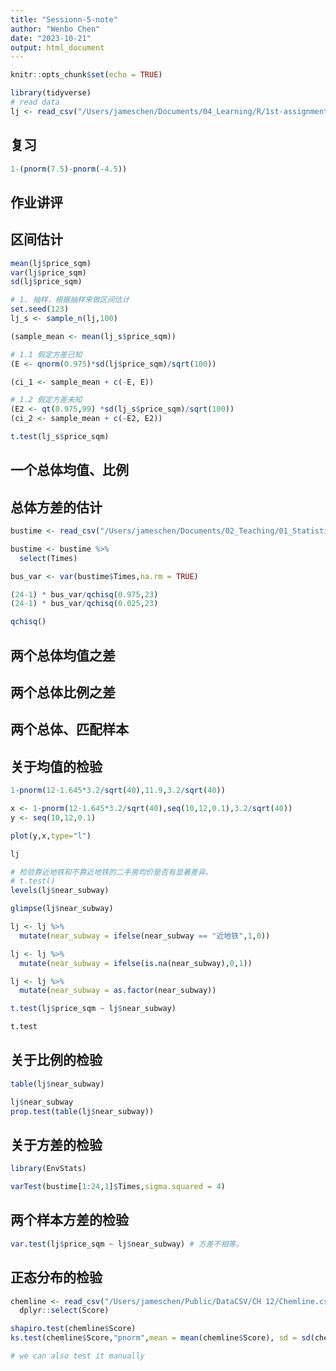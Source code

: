 ```yaml
---
title: "Sessionn-5-note"
author: "Wenbo Chen"
date: "2023-10-21"
output: html_document
---
```


```r
knitr::opts_chunk$set(echo = TRUE)

library(tidyverse)
# read data
lj <- read_csv("/Users/jameschen/Documents/04_Learning/R/1st-assignment/data/2023-09-12_cleaned.csv")

```

## 复习

```r
1-(pnorm(7.5)-pnorm(-4.5)) 
```


## 作业讲评

## 区间估计

```r
mean(lj$price_sqm)
var(lj$price_sqm)
sd(lj$price_sqm)

# 1. 抽样，根据抽样来做区间估计
set.seed(123)
lj_s <- sample_n(lj,100)

(sample_mean <- mean(lj_s$price_sqm))

# 1.1 假定方差已知
(E <- qnorm(0.975)*sd(lj$price_sqm)/sqrt(100))

(ci_1 <- sample_mean + c(-E, E))

# 1.2 假定方差未知
(E2 <- qt(0.975,99) *sd(lj_s$price_sqm)/sqrt(100))
(ci_2 <- sample_mean + c(-E2, E2))

t.test(lj_s$price_sqm)
```


## 一个总体均值、比例

## 总体方差的估计

```r
bustime <- read_csv("/Users/jameschen/Documents/02_Teaching/01_Statistics/2022/DataCSV/CH 11/BusTimes.csv")

bustime <- bustime %>% 
  select(Times)

bus_var <- var(bustime$Times,na.rm = TRUE)

(24-1) * bus_var/qchisq(0.975,23)
(24-1) * bus_var/qchisq(0.025,23)

qchisq()
```



## 两个总体均值之差

## 两个总体比例之差

## 两个总体、匹配样本


## 关于均值的检验

```r
1-pnorm(12-1.645*3.2/sqrt(40),11.9,3.2/sqrt(40))

x <- 1-pnorm(12-1.645*3.2/sqrt(40),seq(10,12,0.1),3.2/sqrt(40))
y <- seq(10,12,0.1)

plot(y,x,type="l")

lj

# 检验靠近地铁和不靠近地铁的二手房均价是否有显著差异。
# t.test()
levels(lj$near_subway)

glimpse(lj$near_subway)

lj <- lj %>% 
  mutate(near_subway = ifelse(near_subway == "近地铁",1,0))

lj <- lj %>% 
  mutate(near_subway = ifelse(is.na(near_subway),0,1))

lj <- lj %>% 
  mutate(near_subway = as.factor(near_subway))

t.test(lj$price_sqm ~ lj$near_subway)

t.test
```

## 关于比例的检验

```r
table(lj$near_subway)

lj$near_subway
prop.test(table(lj$near_subway))
```

## 关于方差的检验

```r
library(EnvStats)

varTest(bustime[1:24,1]$Times,sigma.squared = 4)
```

## 两个样本方差的检验

```r
var.test(lj$price_sqm ~ lj$near_subway) # 方差不相等。
```

## 正态分布的检验
```r
chemline <- read_csv("/Users/jameschen/Public/DataCSV/CH 12/Chemline.csv") %>% 
  dplyr::select(Score)

shapiro.test(chemline$Score)
ks.test(chemline$Score,"pnorm",mean = mean(chemline$Score), sd = sd(chemline$Score))

# we can also test it manually

```

